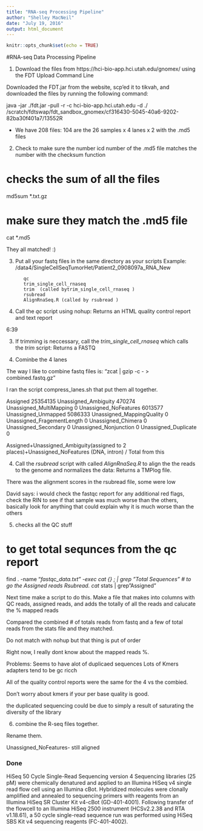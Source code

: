```yaml
---
title: "RNA-seq Processing Pipeline"
author: "Shelley MacNeil"
date: "July 19, 2016"
output: html_document
---
```


```r
knitr::opts_chunk$set(echo = TRUE)
```

#RNA-seq Data Processing Pipeline


1) Download the files from https://hci-bio-app.hci.utah.edu/gnomex/ using the FDT Upload Command Line

Downloaded the FDT.jar from the website, scp'ed it to tikvah, and downloaded the files by running the following command:

java -jar ./fdt.jar -pull -r -c hci-bio-app.hci.utah.edu -d ./ /scratch/fdtswap/fdt_sandbox_gnomex/cf316430-5045-40a6-9202-82ba30f401a7/13552R

* We have 208 files: 104 are the 26 samples x 4 lanes x 2 with the .md5 files

2) Check to make sure the number icd number of the .md5 file matches the number with the checksum function

# checks the sum of all the files 
md5sum *.txt.gz  

# make sure they match the .md5 file 
cat *.md5 

They all matched! :)

          
3) Put all your fastq files in the same directory as your scripts 
Example: /data4/SingleCellSeqTumorHet/Patient2_0908097a_RNA_New

          qc 
          trim_single_cell_rnaseq 
          trim  (called bytrim_single_cell_rnaseq )
          rsubread 
          AlignRnaSeq.R (called by rsubread )
          
2) Call the *qc* script using nohup: Returns an HTML quality control report and text report

6:39

3) If trimming is neccessary, call the *trim_single_cell_rnaseq* which calls the *trim* script: Returns a FASTQ

4) Cominbe the 4 lanes

The way I like to combine fastq files is:
"zcat <fastq files> | gzip -c - > combined.fastq.gz"

I ran the script compress_lanes.sh that put them all together. 


Assigned	25354135
Unassigned_Ambiguity	470274
Unassigned_MultiMapping	0
Unassigned_NoFeatures	6013577
Unassigned_Unmapped	5086333
Unassigned_MappingQuality	0
Unassigned_FragementLength	0
Unassigned_Chimera	0
Unassigned_Secondary	0
Unassigned_Nonjunction	0
Unassigned_Duplicate	0

Assigned+Unassigned_Ambiguity(assigned to 2 places)+Unassigned_NoFeatures (DNA, intron) / Total from this 



4) Call the *rsubread* script with called *AlignRnaSeq.R* to align the the reads to the genome and normalizes the data: Returns a TMPlog file. 

There was the alignment scores in the rsubread file, some were low 

David says: 
i would check the fastqc report for any additional red flags, check the RIN to see if that sample was much worse than the others, basically look for anything that could explain why it is much worse than the others

5) checks all the QC stuff

# to get total sequnces from the qc report

find . -name "*fastqc_data.txt" -exec cat {} \; | grep "Total Sequences"
# to go the Assigned reads Rsubread. 
cat *stats | grep "Assigned"

Next time make a script to do this. Make a file that makes into columns with QC reads, assigned reads, and adds the totally of all the reads and calucate the % mapped reads

Compared the combined # of totals reads from fastq and a few of total reads from the stats file and they matched.

Do not match with nohup but that thing is put of order

Right now, I really dont know about the mapped reads %. 



Problems:
Seems to have alot of duplicaed sequences
Lots of Kmers 
adapters tend to be gc ricch 

All of the quality control reports were the same for the 4 vs the combied. 

Don't worry about kmers if your per base quality is good. 

the duplicated sequencing could be due to simply a result of saturating the diversity of the library

6) combine the R-seq files together. 

Rename them. 


Unassigned_NoFeatures- still aligned 

### Done


HiSeq 50 Cycle Single-Read Sequencing version 4
Sequencing libraries (25 pM) were chemically denatured and applied to an Illumina HiSeq v4 single read flow cell using an Illumina cBot.  Hybridized molecules were clonally amplified and annealed to sequencing primers with reagents from an Illumina HiSeq SR Cluster Kit v4-cBot (GD-401-4001).  Following transfer of the flowcell to an Illumina HiSeq 2500 instrument (HCSv2.2.38 and RTA v1.18.61), a 50 cycle single-read sequence run was performed using HiSeq SBS Kit v4 sequencing reagents (FC-401-4002).


